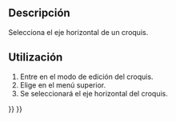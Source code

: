 <languages/>

<div class="mw-translate-fuzzy">
{{Docnav/es
|[[Sketcher_SelectVerticalAxis/es|Seleccionar eje vertical]]
|[[Sketcher_SelectRedundantConstraints/es|Seleccionar restricciones redundantes]]
|[[Sketcher_Workbench/es|Croquizador]]
|IconL=Sketcher_SelectHorizontalAxis.svg
|IconR=Sketcher_SelectConflictingConstraints.svg
|IconC=Workbench_Sketcher.svg
}}
</div>

<div class="mw-translate-fuzzy">
{{GuiCommand/es
|Name=Sketcher SelectHorizontalAxis
|Name/es=Corquizador SeleccionarEjeHorizontal
|MenuLocation=Corquis → Corquizador Herramientas → Seleccionar Eje Horizontal
|Workbenches=[[Sketcher_Workbench/es|Corquizador]]
|Shortcut=Shift+Ctrl+H
|Version=0.15
}}
</div>

<span id="Description"></span>
==Descripción==

<div class="mw-translate-fuzzy">
Selecciona el eje horizontal de un croquis.
</div>

<span id="Usage"></span>
==Utilización==

<div class="mw-translate-fuzzy">
#Entre en el modo de edición del croquis.
#Elige {{MenuCommand|Croquis → Croquizador Herramientas → [[File:Sketcher_SelectHorizontalAxis.svg|16px]] Seleccione Eje Horizontal}} en el menú superior.
#Se seleccionará el eje horizontal del croquis.
</div>


<div class="mw-translate-fuzzy">
{{Docnav/es
|[[Sketcher_SelectVerticalAxis/es|Seleccionar eje vertical]]
|[[Sketcher_SelectRedundantConstraints/es|Seleccionar restricciones redundantes]]
|[[Sketcher_Workbench/es|Croquizador]]
|IconL=Sketcher_SelectHorizontalAxis.svg
|IconR=Sketcher_SelectConflictingConstraints.svg
|IconC=Workbench_Sketcher.svg
}}
</div>

{{Sketcher_Tools_navi{{#translation:}}}}
{{Userdocnavi{{#translation:}}}}